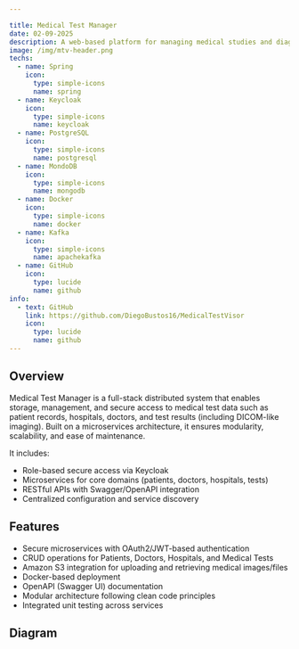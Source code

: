 ```yaml
---

title: Medical Test Manager
date: 02-09-2025
description: A web-based platform for managing medical studies and diagnostic test results, built with Spring Boot and React.
image: /img/mtv-header.png
techs:
  - name: Spring
    icon:
      type: simple-icons
      name: spring  
  - name: Keycloak
    icon:
      type: simple-icons
      name: keycloak
  - name: PostgreSQL
    icon:
      type: simple-icons
      name: postgresql
  - name: MondoDB
    icon:
      type: simple-icons
      name: mongodb
  - name: Docker
    icon:
      type: simple-icons
      name: docker
  - name: Kafka
    icon:
      type: simple-icons
      name: apachekafka
  - name: GitHub
    icon:
      type: lucide
      name: github
info:
  - text: GitHub
    link: https://github.com/DiegoBustos16/MedicalTestVisor
    icon:
      type: lucide
      name: github
---
```



## Overview

Medical Test Manager is a full-stack distributed system that enables storage, management, and secure access to medical test data such as patient records, hospitals, doctors, and test results (including DICOM-like imaging). Built on a microservices architecture, it ensures modularity, scalability, and ease of maintenance.

It includes:
- Role-based secure access via Keycloak
- Microservices for core domains (patients, doctors, hospitals, tests)
- RESTful APIs with Swagger/OpenAPI integration
- Centralized configuration and service discovery

## Features

- Secure microservices with OAuth2/JWT-based authentication
- CRUD operations for Patients, Doctors, Hospitals, and Medical Tests
- Amazon S3 integration for uploading and retrieving medical images/files
- Docker-based deployment
- OpenAPI (Swagger UI) documentation
- Modular architecture following clean code principles
- Integrated unit testing across services

## Diagram

<Lightbox src="/img/diagram.png" alt="Project Diagram">
</Lightbox>


